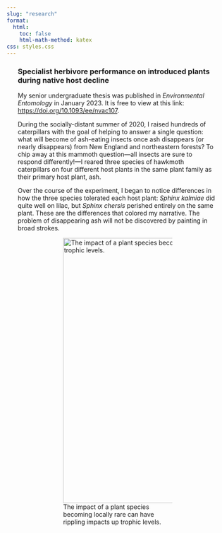 ```yaml
---
slug: "research"
format:
  html:
    toc: false
    html-math-method: katex
css: styles.css
---
```


::: {#body style="width: 90%; margin: auto; font-weight: normal; text-align: left"}
### **Specialist herbivore performance on introduced plants during native host decline**

My senior undergraduate thesis was published in *Environmental Entomology* in January 2023. It is free to view at this link: [https://doi.org/10.1093/ee/nvac107](https://doi.org/10.1093/ee/nvac107){.uri target="_blank"}.

During the socially-distant summer of 2020, I raised hundreds of caterpillars with the goal of helping to answer a single question: what will become of ash-eating insects once ash disappears (or nearly disappears) from New England and northeastern forests? To chip away at this mammoth question---all insects are sure to respond differently!---I reared three species of hawkmoth caterpillars on four different host plants in the same plant family as their primary host plant, ash.

Over the course of the experiment, I began to notice differences in how the three species tolerated each host plant: *Sphinx kalmiae* did quite well on lilac, but *Sphinx chersis* perished entirely on the same plant. These are the differences that colored my narrative. The problem of disappearing ash will not be discovered by painting in broad strokes.
:::

::: {style="width: 65%; margin: auto; font-weight: normal; text-align: left;"}
![The impact of a plant species becoming locally rare can have rippling impacts up trophic levels.](images/graphicalAbstract.png){fig-alt="Graphical abstract of Horne et al. 2023" fig-align="center" width="600"}
:::
